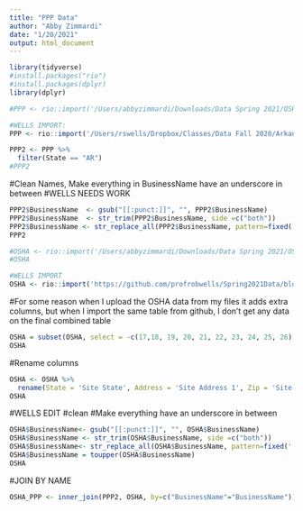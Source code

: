 ```yaml
---
title: "PPP Data"
author: "Abby Zimmardi"
date: "1/20/2021"
output: html_document
---
```


```r
library(tidyverse)
#install.packages("rio")
#install.packages(dplyr)
library(dplyr)
```

```r
#PPP <- rio::import('/Users/abbyzimmardi/Downloads/Data Spring 2021/OSHA/150k plus 0808/PPP Data 150k plus 080820.csv')

#WELLS IMPORT:
PPP <- rio::import('/Users/rswells/Dropbox/Classes/Data Fall 2020/ArkansasCovid/PPP Loan Data 150k plus 0808/PPP Data 150k plus 080820.csv')
```


```r
PPP2 <- PPP %>% 
  filter(State == "AR")
#PPP2
```
#Clean Names, Make everything in BusinessName have an underscore in between
#WELLS NEEDS WORK
```r
PPP2$BusinessName  <- gsub("[[:punct:]]", "", PPP2$BusinessName)
PPP2$BusinessName  <- str_trim(PPP2$BusinessName, side =c("both"))
PPP2$BusinessName <- str_replace_all(PPP2$BusinessName, pattern=fixed(' '), replacement=fixed('_') )
PPP2
```




```r
#OSHA <- rio::import('/Users/abbyzimmardi/Downloads/Data Spring 2021/OSHA/AR Closed Complaints Jan. 13.xlsx')
#OSHA

#WELLS IMPORT
OSHA <- rio::import('https://github.com/profrobwells/Spring2021Data/blob/main/closed_complaints_jan_13.xlsx?raw=true', which="AR")
```

#For some reason when I upload the OSHA data from my files it adds extra columns, but when I import the same table from github, I don't get any data on the final combined table
```r
OSHA = subset(OSHA, select = -c(17,18, 19, 20, 21, 22, 23, 24, 25, 26))
OSHA
```


#Rename columns
```r
OSHA <- OSHA %>%
  rename(State = 'Site State', Address = 'Site Address 1', Zip = 'Site Zip', City = 'Site City', BusinessName = 'Estab Name')
OSHA
```
#WELLS EDIT
#clean
#Make everything have an underscore in between
```r
OSHA$BusinessName<- gsub("[[:punct:]]", "", OSHA$BusinessName)
OSHA$BusinessName <- str_trim(OSHA$BusinessName, side =c("both"))
OSHA$BusinessName<- str_replace_all(OSHA$BusinessName, pattern=fixed(' '), replacement=fixed('_') )
OSHA$BusinessName = toupper(OSHA$BusinessName)
OSHA

```


#JOIN BY NAME 
```r
OSHA_PPP <- inner_join(PPP2, OSHA, by=c("BusinessName"="BusinessName"))
```






